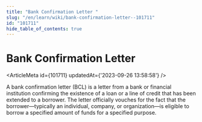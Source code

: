 ```yaml
---
title: "Bank Confirmation Letter "
slug: "/en/learn/wiki/bank-confirmation-letter--101711"
id: "101711"
hide_table_of_contents: true
---
```



# Bank Confirmation Letter 

<ArticleMeta id={101711} updatedAt={'2023-09-26 13:58:58'} />
<div className='border-solid border-b border-t-0 my-4 border-[var(--ifm-color-gray-300)]' />

A bank confirmation letter (BCL) is a letter from a bank or financial institution confirming the existence of a loan or a line of credit that has been extended to a borrower. The letter officially vouches for the fact that the borrower—typically an individual, company, or organization—is eligible to borrow a specified amount of funds for a specified purpose.
